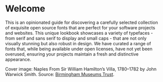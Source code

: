 # Welcome {.unnumbered}

This is an opinionated guide for discovering a carefully selected collection
of exquisite open source fonts that are perfect for your software projects
and websites.
This unique lookbook showcases a variety of typefaces - from serif and
sans serif to display and small caps - that are not only visually
stunning but also robust in design.
We have curated a range of fonts that, while being available under open
licenses, have not yet been overused, ensuring your projects maintain a fresh
and distinctive appearance.

Cover image: Naples From Sir William Hamilton's Villa, 1780--1782 by
John Warwick Smith.
Source: [Birmingham Museums Trust](https://unsplash.com/photos/nbneQlI2M1A).
